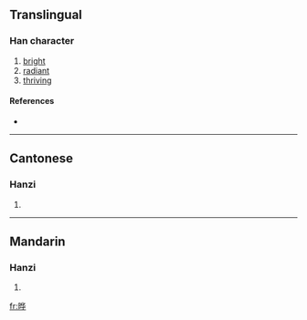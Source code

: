 {{also|曄}}
==Translingual==

===Han character===
{{Han char|rn=72|rad=日|as=06|sn=10|four=|canj=日人心十 (AOPJ)}}

# [[bright]]
# [[radiant]]
# [[thriving]]

====References====
* {{Han ref|kx=0495.241|hdz=21508.080|uh=6654|ud=26196}}

----

==Cantonese==

===Hanzi===
{{yue-hanzi|jyut=|y=yip6}}

# {{defn|Cantonese}}

----

==Mandarin==

===Hanzi===
{{cmn-hanzi|tra=曄|pin=[[yē]] ([[ye1]])|wg=yeh<sup>1</sup>}}

# {{defn|Mandarin}}

[[fr:晔]]